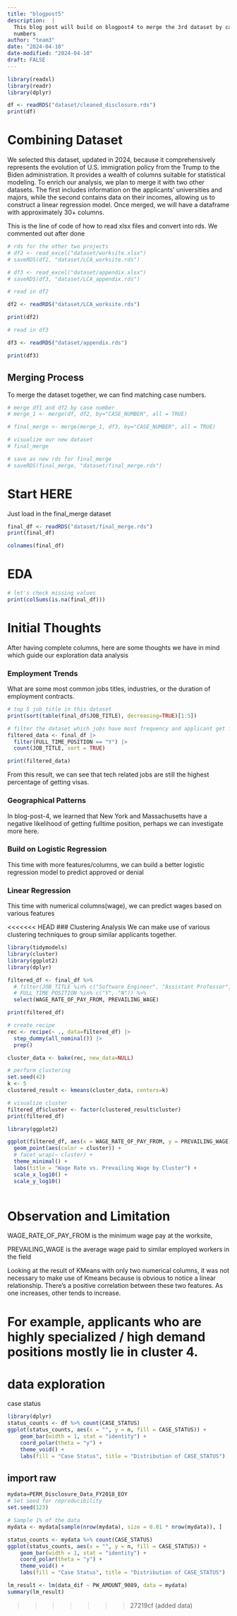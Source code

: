 ```yaml
---
title: "blogpost5"
description:  |
  This blog post will build on blogpost4 to merge the 3rd dataset by case
  numbers
author: "team3"
date: "2024-04-10"
date-modified: "2024-04-10"
draft: FALSE
---
```


```r
library(readxl)
library(readr)
library(dplyr)
```

```r
df <- readRDS("dataset/cleaned_disclosure.rds")
print(df)
```
# Combining Dataset

We selected this dataset, updated in 2024, because it comprehensively represents the evolution of U.S. immigration policy from the Trump to the Biden administration. It provides a wealth of columns suitable for statistical modeling. To enrich our analysis, we plan to merge it with two other datasets. The first includes information on the applicants' universities and majors, while the second contains data on their incomes, allowing us to construct a linear regression model. Once merged, we will have a dataframe with approximately 30+ columns.

This is the line of code of how to read xlsx files and convert into rds. We commented out after done
```r

# rds for the other two projects
# df2 <- read_excel("dataset/worksite.xlsx")
# saveRDS(df2, "dataset/LCA_worksite.rds")

# df3 <- read_excel("dataset/appendix.xlsx")
# saveRDS(df3, "dataset/LCA_appendix.rds")
```

```r
# read in df2

df2 <- readRDS("dataset/LCA_worksite.rds")

print(df2)
```

```r
# read in df3

df3 <- readRDS("dataset/appendix.rds")

print(df3)
```

## Merging Process
To merge the dataset together, we can find matching case numbers.

```r
# merge df1 and df2 by case number
# merge_1 <- merge(df, df2, by="CASE_NUMBER", all = TRUE)
```

```r
# final_merge <- merge(merge_1, df3, by="CASE_NUMBER", all = TRUE)
```

```r
# visualize our new dataset
# final_merge
```

```r
# save as new rds for final_merge
# saveRDS(final_merge, "dataset/final_merge.rds")
```

# Start HERE

Just load in the final_merge dataset
```r
final_df <- readRDS("dataset/final_merge.rds")
print(final_df)
```

```r
colnames(final_df)
```
# EDA

```r
# let's check missing values
print(colSums(is.na(final_df)))
```

# Initial Thoughts
After having complete columns, here are some thoughts we have in mind which guide our exploration data analysis

### Employment Trends
What are some most common jobs titles, industries, or the duration of employment contracts.

```r
# top 5 job_title in this dataset
print(sort(table(final_df$JOB_TITLE), decreasing=TRUE)[1:5])
```

```r
# filter the dataset which jobs have most frequency and applicant get full time position
filtered_data <- final_df |>
  filter(FULL_TIME_POSITION == "Y") |>
  count(JOB_TITLE, sort = TRUE)

print(filtered_data)
```
From this result, we can see that tech related jobs are still the highest percentage of getting visas.

### Geographical Patterns
In blog-post-4, we learned that New York and Massachusetts have a negative likelihood of getting fulltime position, perhaps we can investigate more here.

### Build on Logistic Regression
This time with more features/columns, we can build a better logistic regression model to predict approved or denial


### Linear Regression
This time with numerical columns(wage), we can predict wages based on various features


<<<<<<< HEAD
### Clustering Analysis
We can make use of various clustering techniques to group similar applicants together.
```r
library(tidymodels)
library(cluster)
library(ggplot2)
library(dplyr)

filtered_df <- final_df %>%
  # filter(JOB_TITLE %in% c("Software Engineer", "Assistant Professor", "Business Analyst", "Machine Learning Engineer"),
  # FULL_TIME_POSITION %in% c("Y", "N")) %>%
  select(WAGE_RATE_OF_PAY_FROM, PREVAILING_WAGE)

print(filtered_df)
```


```r
# create recipe
rec <- recipe(~ ., data=filtered_df) |>
  step_dummy(all_nominal()) |>
  prep()

cluster_data <- bake(rec, new_data=NULL)

# perform clustering
set.seed(42)
k <- 5
clustered_result <- kmeans(cluster_data, centers=k)

# visualize cluster
filtered_df$cluster <- factor(clustered_result$cluster)
print(filtered_df)
```

```r
library(ggplot2)

ggplot(filtered_df, aes(x = WAGE_RATE_OF_PAY_FROM, y = PREVAILING_WAGE)) +
  geom_point(aes(color = cluster)) +
  # facet_wrap(~ cluster) +
  theme_minimal() +
  labs(title = "Wage Rate vs. Prevailing Wage by Cluster") +
  scale_x_log10() +
  scale_y_log10()
  
```

# Observation and Limitation

WAGE_RATE_OF_PAY_FROM is the minimum wage pay at the worksite, 

PREVAILING_WAGE is the average wage paid to similar employed workers in the field

Looking at the result of KMeans with only two numerical columns, it was not necessary to make use of Kmeans because is obvious to notice a linear relationship. There's a positive correlation between these two features. As one increases, other tends to increase.

For example, applicants who are highly specialized / high demand positions mostly lie in cluster 4. 
=======






# data exploration 
case status 
```r
library(dplyr)
status_counts <- df %>% count(CASE_STATUS)
ggplot(status_counts, aes(x = "", y = n, fill = CASE_STATUS)) +
    geom_bar(width = 1, stat = "identity") +
    coord_polar(theta = "y") +
    theme_void() +
    labs(fill = "Case Status", title = "Distribution of CASE_STATUS")
```
## import raw 
```r

mydata=PERM_Disclosure_Data_FY2018_EOY
# Set seed for reproducibility
set.seed(123)

# Sample 1% of the data
mydata <- mydata[sample(nrow(mydata), size = 0.01 * nrow(mydata)), ]

status_counts <- mydata %>% count(CASE_STATUS)
ggplot(status_counts, aes(x = "", y = n, fill = CASE_STATUS)) +
    geom_bar(width = 1, stat = "identity") +
    coord_polar(theta = "y") +
    theme_void() +
    labs(fill = "Case Status", title = "Distribution of CASE_STATUS")
```
```r

lm_result <- lm(data_dif ~ PW_AMOUNT_9089, data = mydata)
summary(lm_result)

```




>>>>>>> 27219cf (added data)

